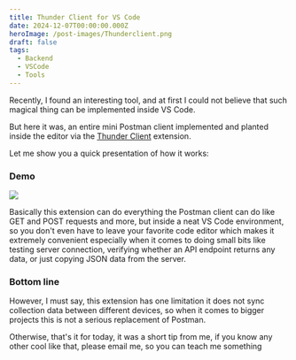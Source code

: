 ```yaml
---
title: Thunder Client for VS Code
date: 2024-12-07T00:00:00.000Z
heroImage: /post-images/Thunderclient.png
draft: false
tags:
  - Backend
  - VSCode
  - Tools
---
```


Recently, I found an interesting tool, and at first I could not believe that such magical thing can be implemented inside VS Code.

But here it was, an entire mini Postman client implemented and planted inside the editor via the [Thunder Client](https://docs.thunderclient.com/) extension.

Let me show you a quick presentation of how it works:

### Demo

![](/post-images/Animation_optimized.gif)

Basically this extension can do everything the Postman client can do like GET and POST requests and more, but inside a neat VS Code environment, so you don't even have to leave your favorite code editor which makes it extremely convenient especially when it comes to doing small bits like testing server connection, verifying whether an API endpoint returns any data, or just copying  JSON data from the server.

### Bottom line

However, I must say, this extension has one limitation it does not sync collection data between different devices, so when it comes to bigger projects this is not a serious replacement of Postman.

Otherwise, that's it for today, it was a short tip from me, if you know any other cool like that, please email me, so you can teach me something 
